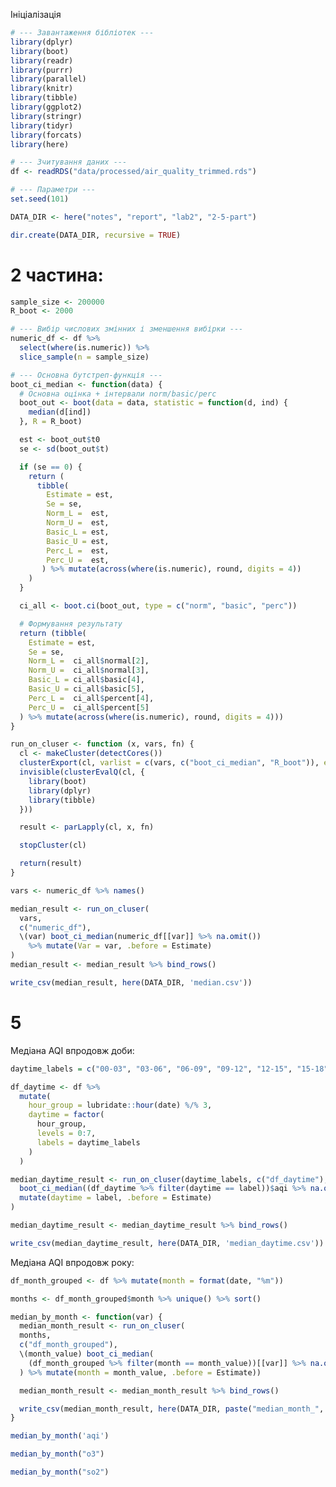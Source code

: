 Ініціалізація

```r
# --- Завантаження бібліотек ---
library(dplyr)
library(boot)
library(readr)
library(purrr)
library(parallel)
library(knitr)
library(tibble)
library(ggplot2)
library(stringr)
library(tidyr)
library(forcats)
library(here)

# --- Зчитування даних ---
df <- readRDS("data/processed/air_quality_trimmed.rds")

# --- Параметри ---
set.seed(101)

DATA_DIR <- here("notes", "report", "lab2", "2-5-part")

dir.create(DATA_DIR, recursive = TRUE)
```

# 2 частина:

```r
sample_size <- 200000
R_boot <- 2000

# --- Вибір числових змінних і зменшення вибірки ---
numeric_df <- df %>%
  select(where(is.numeric)) %>%
  slice_sample(n = sample_size)

# --- Основна бутстреп-функція ---
boot_ci_median <- function(data) {
  # Основна оцінка + інтервали norm/basic/perc
  boot_out <- boot(data = data, statistic = function(d, ind) {
    median(d[ind])
  }, R = R_boot)

  est <- boot_out$t0
  se <- sd(boot_out$t)

  if (se == 0) {
    return (
      tibble(
        Estimate = est,
        Se = se,
        Norm_L =  est,
        Norm_U =  est,
        Basic_L = est,
        Basic_U = est,
        Perc_L =  est,
        Perc_U =  est,
       ) %>% mutate(across(where(is.numeric), round, digits = 4))
    )
  }

  ci_all <- boot.ci(boot_out, type = c("norm", "basic", "perc"))

  # Формування результату
  return (tibble(
    Estimate = est,
    Se = se,
    Norm_L =  ci_all$normal[2],
    Norm_U =  ci_all$normal[3],
    Basic_L = ci_all$basic[4],
    Basic_U = ci_all$basic[5],
    Perc_L =  ci_all$percent[4],
    Perc_U =  ci_all$percent[5]
  ) %>% mutate(across(where(is.numeric), round, digits = 4)))
}

run_on_cluser <- function (x, vars, fn) {
  cl <- makeCluster(detectCores())
  clusterExport(cl, varlist = c(vars, c("boot_ci_median", "R_boot")), envir = environment())
  invisible(clusterEvalQ(cl, {
    library(boot)
    library(dplyr)
    library(tibble)
  }))

  result <- parLapply(cl, x, fn)

  stopCluster(cl)

  return(result)
}
```

```r
vars <- numeric_df %>% names()

median_result <- run_on_cluser(
  vars,
  c("numeric_df"),
  \(var) boot_ci_median(numeric_df[[var]] %>% na.omit())
    %>% mutate(Var = var, .before = Estimate)
)
median_result <- median_result %>% bind_rows()

write_csv(median_result, here(DATA_DIR, 'median.csv'))
```

# 5

Медіана AQI впродовж доби:

```r
daytime_labels = c("00-03", "03-06", "06-09", "09-12", "12-15", "15-18", "18-21", "21-24")

df_daytime <- df %>%
  mutate(
    hour_group = lubridate::hour(date) %/% 3,
    daytime = factor(
      hour_group,
      levels = 0:7,
      labels = daytime_labels
    )
  )
```

```r
median_daytime_result <- run_on_cluser(daytime_labels, c("df_daytime"), \(label) 
  boot_ci_median((df_daytime %>% filter(daytime == label))$aqi %>% na.omit()) %>% 
  mutate(daytime = label, .before = Estimate)
)

median_daytime_result <- median_daytime_result %>% bind_rows()

write_csv(median_daytime_result, here(DATA_DIR, 'median_daytime.csv'))
```

Медіана AQI впродовж року:

```r
df_month_grouped <- df %>% mutate(month = format(date, "%m"))
```

```r
months <- df_month_grouped$month %>% unique() %>% sort()

median_by_month <- function(var) {
  median_month_result <- run_on_cluser(
  months, 
  c("df_month_grouped"), 
  \(month_value) boot_ci_median(
    (df_month_grouped %>% filter(month == month_value))[[var]] %>% na.omit()
  ) %>% mutate(month = month_value, .before = Estimate))

  median_month_result <- median_month_result %>% bind_rows()

  write_csv(median_month_result, here(DATA_DIR, paste("median_month_", var, ".csv", sep="")))
}

median_by_month('aqi')
```

```r
median_by_month("o3")
```

```r
median_by_month("so2")
```